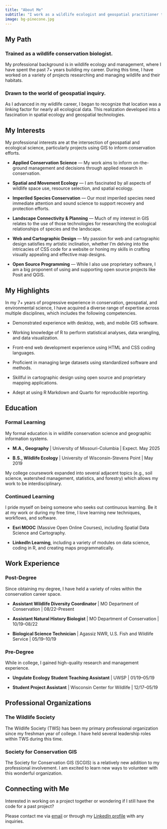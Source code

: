 ---
title: "About Me"
subtitle: "I work as a wildlife ecologist and geospatial practitioner to find solutions for conservation."
image: bg-pinecone.jpg
---

## My Path

### Trained as a wildlife conservation biologist.

My professional background is in wildlife ecology and management, where I have spent the past 7+ years building my career. During this time, I have worked on a variety of projects researching and managing wildlife and their habitats.

### Drawn to the world of geospatial inquiry.

As I advanced in my wildlife career, I began to recognize that location was a linking factor for nearly all ecological data. This realization developed into a fascination in spatial ecology and geospatial technologies.


## My Interests

My professional interests are at the intersection of geospatial and ecological science, particularly projects using GIS to inform conservation efforts.

- **Applied Conservation Science** --- My work aims to inform on-the-ground management and decisions through applied research in conservation.

- **Spatial and Movement Ecology** --- I am fascinated by all aspects of wildlife space use, resource selection, and spatial ecology.

- **Imperiled Species Conservation** --- Our most imperiled species need immediate attention and sound science to support recovery and protection efforts.

- **Landscape Connectivity & Planning** --- Much of my interest in GIS relates to the use of those technologies for researching the ecological relationships of species and the landscape.

- **Web and Cartographic Design** --- My passion for web and cartographic design satisfies my artistic inclination, whether I'm delving into the intricacies of CSS code for a website or honing my skills in crafting visually appealing and effective map designs.

- **Open Source Programming** --- While I also use proprietary software, I am a big proponent of using and supporting open source projects like Posit and QGIS.


## My Highlights

In my 7+ years of progressive experience in conservation, geospatial, and environmental science, I have acquired a diverse range of expertise across multiple disciplines, which includes the following competencies.

- Demonstrated experience with desktop, web, and mobile GIS software.

- Working knowledge of R to perform statistical analyses, data wrangling, and data visualization.

- Front-end web development experience using HTML and CSS coding languages.

- Proficient in managing large datasets using standardized software and methods.

- Skillful in cartographic design using open source and proprietary mapping applications.

- Adept at using R Markdown and Quarto for reproducible reporting.



## Education

### Formal Learning

My formal education is in wildlife conservation science and geographic information systems.

- **M.A., Geography** | University of Missouri-Columbia | Expect. May 2025

- **B.S., Wildlife Ecology** | University of Wisconsin-Stevens Point | May 2019

My college coursework expanded into several adjacent topics (e.g., soil science, watershed management, statistics, and forestry) which allows my work to be interdisciplinary.
 
### Continued Learning

I pride myself on being someone who seeks out continuous learning. Be it at my work or during my free time, I love learning new techniques, workflows, and software.

- **Esri MOOC** (Massive Open Online Courses), including Spatial Data Science and Cartography.

- **LinkedIn Learning**, including a variety of modules on data science, coding in R, and creating maps programmatically.

## Work Experience

### Post-Degree

Since obtaining my degree, I have held a variety of roles within the conservation career space.

- **Assistant Wildlife Diversity Coordinator** | MO Department of Conservation | 08/22--Present

- **Assistant Natural History Biologist** | MO Department of Conservation | 10/19--08/22

- **Biological Science Technician** | Agassiz NWR, U.S. Fish and Wildlife Service | 05/19--10/19

### Pre-Degree

While in college, I gained high-quality research and management experience.

- **Ungulate Ecology Student Teaching Assistant** | UWSP | 01/19--05/19

- **Student Project Assistant** | Wisconsin Center for Wildlife | 12/17--05/19

## Professional Organizations

### The Wildlife Society

The Wildlife Society (TWS) has been my primary professional organization since my freshman year of college. I have held several leadership roles within TWS during this time.

### Society for Conservation GIS

The Society for Conservation GIS (SCGIS) is a relatively new addition to my professional involvement. I am excited to learn new ways to volunteer with this wonderful organization.

## Connecting with Me

Interested in working on a project together or wondering if I still have the code for a past project?

Please contact me via [email](mailto:benjamin.tjepkes+websitecontact@gmail.com) or through my [LinkedIn profile](https://www.linkedin.com/in/benjamintjepkes/) with any inquiries.

